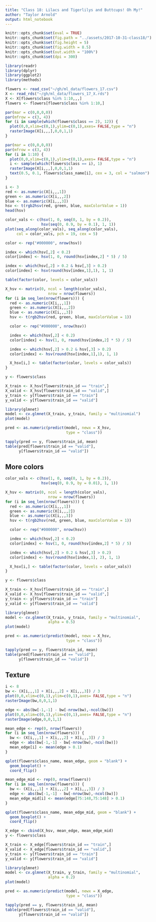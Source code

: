 ```yaml
---
title: "Class 18: Lilacs and Tigerlilys and Buttcups! Oh My!"
author: "Taylor Arnold"
output: html_notebook
---
```


```r
knitr::opts_chunk$set(eval = TRUE)
knitr::opts_chunk$set(fig.path = "../assets/2017-10-31-class18/")
knitr::opts_chunk$set(fig.height = 5)
knitr::opts_chunk$set(fig.width = 8.5)
knitr::opts_chunk$set(out.width = "100%")
knitr::opts_chunk$set(dpi = 300)
```

```r
library(readr)
library(dplyr)
library(ggplot2)
library(methods)
```

```r
flowers <- read_csv("~/gh/ml_data/flowers_17.csv")
X <- read_rds("~/gh/ml_data/flowers_17_X.rds")
X <- X[flowers$class %in% 1:10,,,]
flowers <- flowers[flowers$class %in% 1:10,]
```

```r
par(mar = c(0,0,0,0))
par(mfrow = c(3, 4))
for (i in sample(which(flowers$class == 2), 12)) {
  plot(0,0,xlim=c(0,1),ylim=c(0,1),axes= FALSE,type = "n")
  rasterImage(X[i,,,],0,0,1,1)
}
```

```r
par(mar = c(0,0,0,0))
par(mfrow = c(3, 4))
for (i in 1:10) {
  plot(0,0,xlim=c(0,1),ylim=c(0,1),axes= FALSE,type = "n")
  i <- sample(which(flowers$class == i), 1)
  rasterImage(X[i,,,],0,0,1,1)
  text(0.5, 0.1, flowers$class_name[i], cex = 3, col = "salmon")
}
```

```r
i <- 3
red <- as.numeric(X[i,,,1])
green <- as.numeric(X[i,,,2])
blue <- as.numeric(X[i,,,3])
hsv <- t(rgb2hsv(red, green, blue, maxColorValue = 1))
head(hsv)
```

```r
color_vals <- c(hsv(1, 0, seq(0, 1, by = 0.2)),
                hsv(seq(0, 0.9, by = 0.1), 1, 1))
plot(seq_along(color_vals), seq_along(color_vals),
     col = color_vals, pch = 19, cex = 5)
```


```r
color <- rep("#000000", nrow(hsv))

index <- which(hsv[,2] < 0.2)
color[index] <- hsv(1, 0, round(hsv[index,2] * 5) / 5)

index <- which(hsv[,2] > 0.2 & hsv[,3] > 0.2)
color[index] <- hsv(round(hsv[index,1],1), 1, 1)

table(factor(color, levels = color_vals))
```

```r
X_hsv <- matrix(0, ncol = length(color_vals),
                   nrow = nrow(flowers))
for (i in seq_len(nrow(flowers))) {
  red <- as.numeric(X[i,,,1])
  green <- as.numeric(X[i,,,2])
  blue <- as.numeric(X[i,,,3])
  hsv <- t(rgb2hsv(red, green, blue, maxColorValue = 1))

  color <- rep("#000000", nrow(hsv))

  index <- which(hsv[,2] < 0.2)
  color[index] <- hsv(1, 0, round(hsv[index,2] * 5) / 5)

  index <- which(hsv[,2] > 0.2 & hsv[,3] > 0.2)
  color[index] <- hsv(round(hsv[index,1],1), 1, 1)

  X_hsv[i,] <- table(factor(color, levels = color_vals))
}
```

```r
y <- flowers$class

X_train <- X_hsv[flowers$train_id == "train",]
X_valid <- X_hsv[flowers$train_id == "valid",]
y_train <- y[flowers$train_id == "train"]
y_valid <- y[flowers$train_id == "valid"]
```


```r
library(glmnet)
model <- cv.glmnet(X_train, y_train, family = "multinomial")
plot(model)
```

```r
pred <- as.numeric(predict(model, newx = X_hsv,
                           type = "class"))

tapply(pred == y, flowers$train_id, mean)
table(pred[flowers$train_id == "valid"],
      y[flowers$train_id == "valid"])
```

## More colors


```r
color_vals <- c(hsv(1, 0, seq(0, 1, by = 0.2)),
                hsv(seq(0, 0.9, by = 0.01), 1, 1))
```

```r
X_hsv <- matrix(0, ncol = length(color_vals),
                   nrow = nrow(flowers))
for (i in seq_len(nrow(flowers))) {
  red <- as.numeric(X[i,,,1])
  green <- as.numeric(X[i,,,2])
  blue <- as.numeric(X[i,,,3])
  hsv <- t(rgb2hsv(red, green, blue, maxColorValue = 1))

  color <- rep("#000000", nrow(hsv))

  index <- which(hsv[,2] < 0.2)
  color[index] <- hsv(1, 0, round(hsv[index,2] * 5) / 5)

  index <- which(hsv[,2] > 0.2 & hsv[,3] > 0.2)
  color[index] <- hsv(round(hsv[index,1], 2), 1, 1)

  X_hsv[i,] <- table(factor(color, levels = color_vals))
}
```

```r
y <- flowers$class

X_train <- X_hsv[flowers$train_id == "train",]
X_valid <- X_hsv[flowers$train_id == "valid",]
y_train <- y[flowers$train_id == "train"]
y_valid <- y[flowers$train_id == "valid"]
```


```r
library(glmnet)
model <- cv.glmnet(X_train, y_train, family = "multinomial",
                   alpha = 0.5)
plot(model)
```

```r
pred <- as.numeric(predict(model, newx = X_hsv,
                           type = "class"))

tapply(pred == y, flowers$train_id, mean)
table(pred[flowers$train_id == "valid"],
      y[flowers$train_id == "valid"])
```

## Texture

```r
i <- 8
bw <- (X[i,,,1] + X[i,,,2] + X[i,,,3]) / 3
plot(0,0,xlim=c(0,1),ylim=c(0,1),axes= FALSE,type = "n")
rasterImage(bw,0,0,1,1)
```

```r
edge <- abs(bw[-1,-1] - bw[-nrow(bw),-ncol(bw)])
plot(0,0,xlim=c(0,1),ylim=c(0,1),axes= FALSE,type = "n")
rasterImage(edge,0,0,1,1)
```

```r
mean_edge <- rep(0, nrow(flowers))
for (i in seq_len(nrow(flowers))) {
  bw <- (X[i,,,1] + X[i,,,2] + X[i,,,3]) / 3
  edge <- abs(bw[-1,-1] - bw[-nrow(bw),-ncol(bw)])
  mean_edge[i] <- mean(edge > 0.1)
}
```

```r
qplot(flowers$class_name, mean_edge, geom = "blank") +
  geom_boxplot() +
  coord_flip()
```

```r
mean_edge_mid <- rep(0, nrow(flowers))
for (i in seq_len(nrow(flowers))) {
  bw <- (X[i,,,1] + X[i,,,2] + X[i,,,3]) / 3
  edge <- abs(bw[-1,-1] - bw[-nrow(bw),-ncol(bw)])
  mean_edge_mid[i] <- mean(edge[75:148,75:148] > 0.1)
}
```

```r
qplot(flowers$class_name, mean_edge_mid, geom = "blank") +
  geom_boxplot() +
  coord_flip()
```


```r
X_edge <- cbind(X_hsv, mean_edge, mean_edge_mid)
y <- flowers$class

X_train <- X_edge[flowers$train_id == "train",]
X_valid <- X_edge[flowers$train_id == "valid",]
y_train <- y[flowers$train_id == "train"]
y_valid <- y[flowers$train_id == "valid"]
```


```r
library(glmnet)
model <- cv.glmnet(X_train, y_train, family = "multinomial",
                   alpha = 0.2)
plot(model)
```

```r
pred <- as.numeric(predict(model, newx = X_edge,
                           type = "class"))

tapply(pred == y, flowers$train_id, mean)
table(pred[flowers$train_id == "valid"],
      y[flowers$train_id == "valid"])
```

